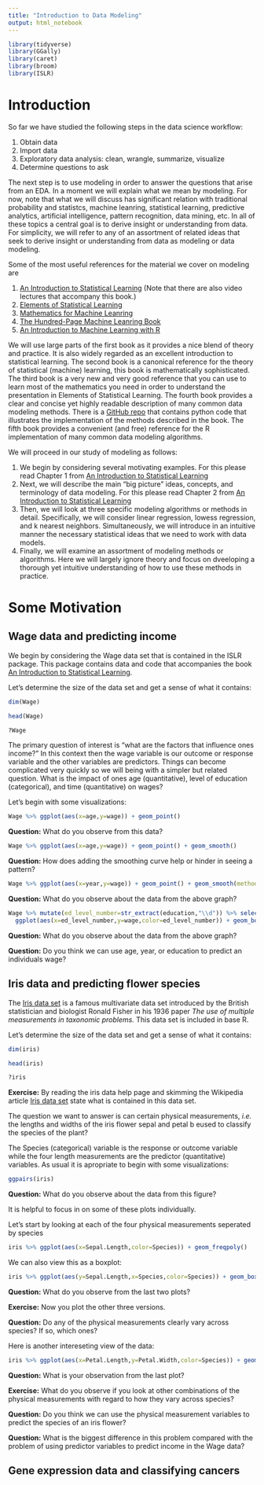 ```yaml
---
title: "Introduction to Data Modeling"
output: html_notebook
---
```


```r
library(tidyverse)
library(GGally)
library(caret)
library(broom)
library(ISLR)
```


# Introduction 

So far we have studied the following steps in the data science workflow:

1) Obtain data
2) Import data 
3) Exploratory data analysis: clean, wrangle, summarize, visualize  
4) Determine questions to ask

The next step is to use modeling in order to answer the questions that arise from an EDA. In a moment we will explain what we mean by modeling. For now, note that what we will discuss has significant relation with traditional probability and statistcs, machine leanring, statistical learning, predictive analytics, artificial intelligence, pattern recognition, data mining, etc. In all of these topics a central goal is to derive insight or understanding from data.  For simplicity, we will refer to any of an assortment of related ideas that seek to derive insight or understanding from data as modeling or data modeling. 

Some of the most useful references for the material we cover on modeling are

1) [An Introduction to Statistical Learning](http://faculty.marshall.usc.edu/gareth-james/ISL/) (Note that there are also video lectures that accompany this book.) 
2) [Elements of Statistical Learning](https://web.stanford.edu/~hastie/ElemStatLearn/)
3) [Mathematics for Machine Leanring](https://mml-book.github.io/)
4) [The Hundred-Page Machine Leanring Book](http://themlbook.com/) 
5) [An Introduction to Machine Learning with R](http://bit.ly/intromlr)

We will use large parts of the first book as it provides a nice blend of theory and practice. It is also widely regarded as an excellent introduction to statistical learning. The second book is a canonical reference for the theory of statistical (machine) learning, this book is mathematically sophisticated. The third book is a very new and very good reference that you can use to learn most of the mathematics you need in order to understand the presentation in Elements of Statistical Learning. The fourth book provides a clear and concise yet highly readable description of many common data modeling methods. There is a [GitHub repo](https://github.com/aburkov/theMLbook) that contains python code that illustrates the implementation of the methods described in the book. The fifth book provides a convenient (and free) reference for the R implementation of many common data modeling algorithms.   


We will proceed in our study of modeling as follows:

1) We begin by considering several motivating examples. For this please read Chapter 1 from [An Introduction to Statistical Learning](http://faculty.marshall.usc.edu/gareth-james/ISL/)
2) Next, we will describe the main "big picture" ideas, concepts, and terminology of data modeling. For this please read Chapter 2 from [An Introduction to Statistical Learning](http://faculty.marshall.usc.edu/gareth-james/ISL/)
3) Then, we will look at three specific modeling algorithms or methods in detail. Specifically, we will consider linear regression, lowess regression, and k nearest neighbors. Simultaneously, we will introduce in an intuitive manner the necessary statistical ideas that we need to work with data models. 
4) Finally, we will examine an assortment of modeling methods or algorithms. Here we will largely ignore theory and focus on dveeloping a thorough yet intuitive understanding of how to use these methods in practice. 

# Some Motivation 

## Wage data and predicting income

We begin by considering the Wage data set that is contained in the ISLR package. This package contains data and code that accompanies the book [An Introduction to Statistical Learning](http://faculty.marshall.usc.edu/gareth-james/ISL/). 

Let's determine the size of the data set and get a sense of what it contains:
```r
dim(Wage)
```

```r
head(Wage)
```

```r
?Wage
```

The primary question of interest is "what are the factors that influence ones income?" In this context then the wage variable is our outcome or response variable and the other variables are predictors. Things can become complicated very quickly so we will being with a simpler but related question. What is the impact of ones age (quantitative), level of education (categorical), and time (quantitative) on wages? 

Let's begin with some visualizations:
```r
Wage %>% ggplot(aes(x=age,y=wage)) + geom_point()
```

**Question:** What do you observe from this data?

```r
Wage %>% ggplot(aes(x=age,y=wage)) + geom_point() + geom_smooth()
```

**Question:** How does adding the smoothing curve help or hinder in seeing a pattern? 

```r
Wage %>% ggplot(aes(x=year,y=wage)) + geom_point() + geom_smooth(method = "lm")
```

**Question:** What do you observe about the data from the above graph? 

```r
Wage %>% mutate(ed_level_number=str_extract(education,"\\d")) %>% select(education,ed_level_number,wage) %>%
  ggplot(aes(x=ed_level_number,y=wage,color=ed_level_number)) + geom_boxplot()
```

**Question:** What do you observe about the data from the above graph? 

**Question:** Do you think we can use age, year, or education to predict an individuals wage? 

## Iris data and predicting flower species

The [Iris data set](https://en.wikipedia.org/wiki/Iris_flower_data_set) is a famous multivariate data set introduced by the British statistician and biologist Ronald Fisher in his 1936 paper *The use of multiple measurements in taxonomic problems.* This data set is included in base R. 

Let's determine the size of the data set and get a sense of what it contains:
```r
dim(iris)
```

```r
head(iris)
```

```r
?iris
```

**Exercise:** By reading the iris data help page and skimming the Wikipedia article  [Iris data set](https://en.wikipedia.org/wiki/Iris_flower_data_set) state what is contained in this data set. 

The question we want to answer is can certain physical measurements, *i.e.* the lengths and widths of the iris flower sepal and petal b eused to classify the species of the plant? 

The Species (categorical) variable is the response or outcome variable while the four length measurements are the predictor (quantitative) variables. As usual it is apropriate to begin with some visualizations:
```r
ggpairs(iris)
```

**Question:** What do you observe about the data from this figure? 

It is helpful to focus in on some of these plots individually. 

Let's start by looking at each of the four physical measurements seperated by species
```r
iris %>% ggplot(aes(x=Sepal.Length,color=Species)) + geom_freqpoly()
```

We can also view this as a boxplot:
```r
iris %>% ggplot(aes(y=Sepal.Length,x=Species,color=Species)) + geom_boxplot()
```

**Question:** What do you observe from the last two plots? 

**Exercise:** Now you plot the other three versions. 

**Question:** Do any of the physical measurements clearly vary across species? If so, which ones? 

Here is another intereseting view of the data:
```r
iris %>% ggplot(aes(x=Petal.Length,y=Petal.Width,color=Species)) + geom_point()
```

**Question:** What is your observation from the last plot?

**Exercise:** What do you observe if you look at other combinations of the physical measurements with regard to how they vary across species? 


**Question:** Do you think we can use the physical measurement variables to predict the species of an iris flower? 

**Question:** What is the biggest difference in this problem compared with the problem of using  predictor variables to predict income in the Wage data? 

## Gene expression data and classifying cancers





